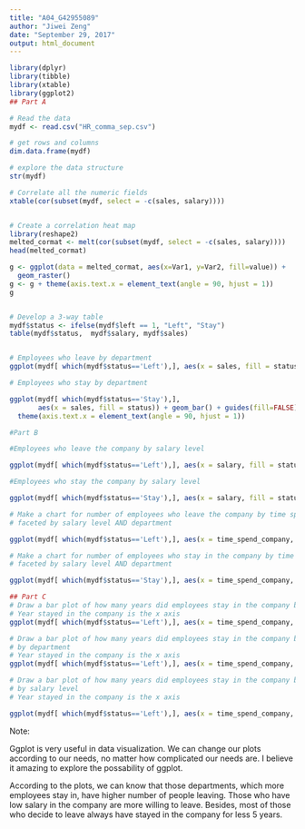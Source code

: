 ---
title: "A04_G42955089"
author: "Jiwei Zeng"
date: "September 29, 2017"
output: html_document
---

```{r}
library(dplyr)
library(tibble)
library(xtable)
library(ggplot2)
## Part A

# Read the data
mydf <- read.csv("HR_comma_sep.csv")

# get rows and columns
dim.data.frame(mydf)

# explore the data structure
str(mydf)

# Correlate all the numeric fields
xtable(cor(subset(mydf, select = -c(sales, salary))))


# Create a correlation heat map
library(reshape2)
melted_cormat <- melt(cor(subset(mydf, select = -c(sales, salary))))
head(melted_cormat)

g <- ggplot(data = melted_cormat, aes(x=Var1, y=Var2, fill=value)) + 
  geom_raster()
g <- g + theme(axis.text.x = element_text(angle = 90, hjust = 1))
g


# Develop a 3-way table
mydf$status <- ifelse(mydf$left == 1, "Left", "Stay")
table(mydf$status,  mydf$salary, mydf$sales)


# Employees who leave by department
ggplot(mydf[ which(mydf$status=='Left'),], aes(x = sales, fill = status)) + geom_bar() + guides(fill=FALSE) + theme(axis.text.x = element_text(angle = 90, hjust = 1)) 


```

```{r}
# Employees who stay by department

ggplot(mydf[ which(mydf$status=='Stay'),], 
       aes(x = sales, fill = status)) + geom_bar() + guides(fill=FALSE) + 
  theme(axis.text.x = element_text(angle = 90, hjust = 1)) 
```

```{r}
#Part B

#Employees who leave the company by salary level

ggplot(mydf[ which(mydf$status=='Left'),], aes(x = salary, fill = status)) + geom_bar() + guides(fill=FALSE) + theme(axis.text.x = element_text(angle = 90, hjust = 1)) 
```

```{r}
#Employees who stay the company by salary level

ggplot(mydf[ which(mydf$status=='Stay'),], aes(x = salary, fill = status)) + geom_bar() + guides(fill=FALSE) + theme(axis.text.x = element_text(angle = 90, hjust = 1)) 
```

```{r}
# Make a chart for number of employees who leave the company by time spent in the company
# faceted by salary level AND department

ggplot(mydf[ which(mydf$status=='Left'),], aes(x = time_spend_company, fill = status)) + geom_bar() + guides(fill=FALSE) +theme(axis.text.x = element_text(hjust = 1)) + facet_grid(sales~salary)
```

```{r}
# Make a chart for number of employees who stay in the company by time spent in the company
# faceted by salary level AND department

ggplot(mydf[ which(mydf$status=='Stay'),], aes(x = time_spend_company, fill = status)) + geom_bar() + guides(fill=FALSE) +theme(axis.text.x = element_text(hjust = 1)) + facet_grid(sales~salary)
```

```{r}
## Part C
# Draw a bar plot of how many years did employees stay in the company before leaving
# Year stayed in the company is the x axis
ggplot(mydf[ which(mydf$status=='Left'),], aes(x = time_spend_company, fill = status)) + geom_bar() + guides(fill=FALSE) +theme(axis.text.x = element_text(hjust = 1))

```
```{r}
# Draw a bar plot of how many years did employees stay in the company before leaving
# by department
# Year stayed in the company is the x axis
ggplot(mydf[ which(mydf$status=='Left'),], aes(x = time_spend_company, fill = status)) + geom_bar() + guides(fill=FALSE) +theme(axis.text.x = element_text(hjust = 1)) + facet_grid(sales~.)
```

```{r}
# Draw a bar plot of how many years did employees stay in the company before leaving
# by salary level
# Year stayed in the company is the x axis

ggplot(mydf[ which(mydf$status=='Left'),], aes(x = time_spend_company, fill = status)) + geom_bar() + guides(fill=FALSE) +theme(axis.text.x = element_text(hjust = 1)) + facet_grid(salary~.)
```


Note:


Ggplot is very useful in data visualization. We can change our plots according to our needs, no matter how complicated our needs are. I believe it amazing to explore the possability of ggplot.


According to the plots, we can know that those departments, which more employees stay in, have higher number of people leaving. Those who have low salary in the company are more willing to leave. Besides, most of those who decide to leave always have stayed in the company for less 5 years.